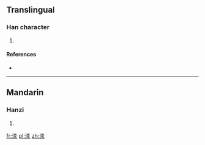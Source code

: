 ==Translingual==

===Han character===
{{Han char|rn=85|rad=水|as=08|sn=11|four=|canj=水水水 (EEE), XX水水水 (XXEEE)}}

# {{defn|Han|sort=水08}}

====References====
* {{Han ref|kx=0633.210|dkj=17719|hdz=31650.130|uh=6E01|ud=28161}}

----

==Mandarin==

===Hanzi===
{{cmn-hanzi|pin=[[yuān]] ([[yuan1]])|wg=yüan<sup>1</sup>}}

# {{defn|lang=cmn|sort=水08}}

[[fr:渁]]
[[pl:渁]]
[[zh:渁]]